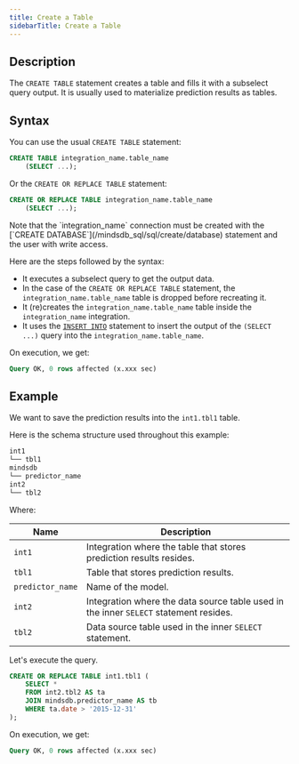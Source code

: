 ```yaml
---
title: Create a Table
sidebarTitle: Create a Table
---
```


## Description

The `CREATE TABLE` statement creates a table and fills it with a subselect query output. It is usually used to materialize prediction results as tables.

## Syntax

You can use the usual `CREATE TABLE` statement:

```sql
CREATE TABLE integration_name.table_name
    (SELECT ...);
```

Or the `CREATE OR REPLACE TABLE` statement:

```sql
CREATE OR REPLACE TABLE integration_name.table_name
    (SELECT ...);
```

<Note>
Note that the `integration_name` connection must be created with the [`CREATE DATABASE`](/mindsdb_sql/sql/create/database) statement and the user with write access.
</Note>

Here are the steps followed by the syntax:

- It executes a subselect query to get the output data.
- In the case of the `CREATE OR REPLACE TABLE` statement, the
  `integration_name.table_name` table is dropped before recreating it.
- It (re)creates the `integration_name.table_name` table inside the
  `integration_name` integration.
- It uses the [`INSERT INTO`](/sql/api/insert/) statement to insert the
  output of the `(SELECT ...)` query into the
  `integration_name.table_name`.

On execution, we get:

```sql
Query OK, 0 rows affected (x.xxx sec)
```

## Example

We want to save the prediction results into the `int1.tbl1` table.

Here is the schema structure used throughout this example:

```bash
int1
└── tbl1
mindsdb
└── predictor_name
int2
└── tbl2
```

Where:

| Name             | Description                                                                           |
| ---------------- | ------------------------------------------------------------------------------------- |
| `int1`           | Integration where the table that stores prediction results resides.                   |
| `tbl1`           | Table that stores prediction results.                                                 |
| `predictor_name` | Name of the model.                                                                    |
| `int2`           | Integration where the data source table used in the inner `SELECT` statement resides. |
| `tbl2`           | Data source table used in the inner `SELECT` statement.                               |

Let's execute the query.

```sql
CREATE OR REPLACE TABLE int1.tbl1 (
    SELECT *
    FROM int2.tbl2 AS ta
    JOIN mindsdb.predictor_name AS tb
    WHERE ta.date > '2015-12-31'
);
```

On execution, we get:

```sql
Query OK, 0 rows affected (x.xxx sec)
```
